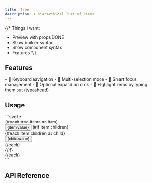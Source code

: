 ```yaml
---
title: Tree
description: A hierarchical list of items
---
```


{/*
Things I want:
- Preview with props DONE
- Show builder syntax
- Show component syntax
- Features
*/}

<Preview client:load />


## Features

<Features>
	- 🎹 Keyboard navigation
	- 🍃 Multi-selection mode
	- 🧠 Smart focus management
	- 🌳 Optional expand on click
	- 💬 Highlight items by typing them out (typeahead)
</Features>

## Usage

<Tabs>
	<TabItem label="Builder">
```svelte
<script lang="ts">
	import { Tree } from "melt/builders";

	const items = [/* ... */]
	const tree = new Tree({ items });
</script>

<div {...tree.root}>
	{#each tree.items as item}
		<div {...item.root}>
			<button {...item.trigger}>
				{item.value}
			</button>
			{#if item.children}
				<div {...item.content}>
					{#each item.children as child}
						<div {...child.root}>
							<button {...child.trigger}>
								{child.value}
							</button>
						</div>
					{/each}
				</div>
			{/if}
		</div>
	{/each}
</div>
```
	</TabItem>
</Tabs>

## API Reference

<ApiTable entry="Tree" />
